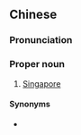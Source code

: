 ==Chinese==
{{zh-forms|note=Abbreviation of {{zh-l|石叻埠}}.}}

===Pronunciation===
{{zh-pron
|m=Lèbù
|c=lik1 fau6
|cat=pn
}}

===Proper noun===
{{zh-proper noun}}

# {{lb|zh|regional|dated}} [[Singapore]]

====Synonyms====
* {{zh-l|新加坡}}